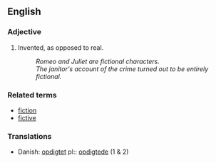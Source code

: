 == English ==

=== Adjective ===

# Invented, as opposed to real.
#: ''Romeo and Juliet are fictional characters.''
#: ''The janitor's account of the crime turned out to be entirely fictional.''

=== Related terms ===

*[[fiction]]
*[[fictive]]

===Translations===
*Danish: [[opdigtet]] pl:: [[opdigtede]] (1 & 2)
